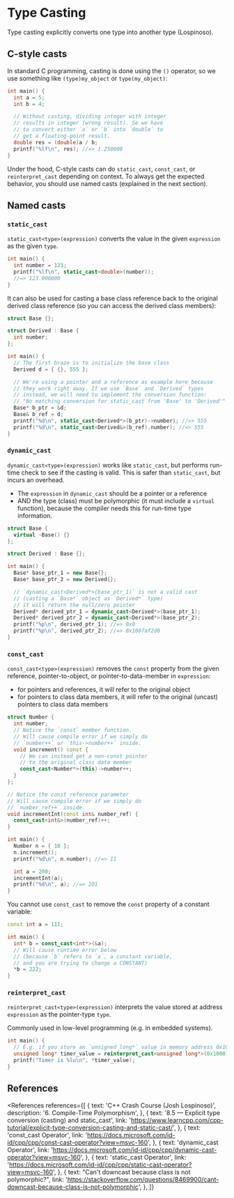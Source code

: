 
# Type Casting

Type casting explicitly converts one type into another type (Lospinoso).

## C-style casts

In standard C programming, casting is done using the `()` operator, so we use something like `(type)my_object` or `type(my_object)`:

```cpp
int main() {
  int a = 5;
  int b = 4;

  // Without casting, dividing integer with integer
  // results in integer (wrong result). Se we have
  // to convert either `a` or `b` into `double` to
  // get a floating-point result.
  double res = (double)a / b;
  printf("%lf\n", res); //=> 1.250000
}
```

Under the hood, C-style casts can do `static_cast`, `const_cast`, or `reinterpret_cast` depending on context. To always get the expected behavior, you should use named casts (explained in the next section).

## Named casts

### `static_cast`

`static_cast<type>(expression)` converts the value in the given `expression` as the given `type`.

```cpp
int main() {
  int number = 123;
  printf("%lf\n", static_cast<double>(number));
  //=> 123.000000
}
```

It can also be used for casting a base class reference back to the original derived class reference (so you can access the derived class members):

```cpp
struct Base {};

struct Derived : Base {
  int number;
};

int main() {
  // The first braze is to initialize the base class
  Derived d = { {}, 555 };

  // We're using a pointer and a reference as example here because
  // they work right away. If we use `Base` and `Derived` types
  // instead, we will need to implement the conversion function:
  // "No matching conversion for static_cast from 'Base' to 'Derived'"
  Base* b_ptr = &d;
  Base& b_ref = d;
  printf("%d\n", static_cast<Derived*>(b_ptr)->number); //=> 555
  printf("%d\n", static_cast<Derived&>(b_ref).number); //=> 555
}
```

### `dynamic_cast`

`dynamic_cast<type>(expression)` works like `static_cast`, but performs run-time check to see if the casting is valid. This is safer than `static_cast`, but incurs an overhead.

- The `expression` in `dynamic_cast` should be a pointer or a reference
- AND the type (class) must be polymorphic (it must include a `virtual` function), because the compiler needs this for run-time type information.

```cpp
struct Base {
  virtual ~Base() {}
};

struct Derived : Base {};

int main() {
  Base* base_ptr_1 = new Base{};
  Base* base_ptr_2 = new Derived{};

  // `dynamic_cast<Derived*>(base_ptr_1)` is not a valid cast
  // (casting a `Base*` object as `Derived*` type)
  // it will return the null/zero pointer
  Derived* derived_ptr_1 = dynamic_cast<Derived*>(base_ptr_1);
  Derived* derived_ptr_2 = dynamic_cast<Derived*>(base_ptr_2);
  printf("%p\n", derived_ptr_1); //=> 0x0
  printf("%p\n", derived_ptr_2); //=> 0x1007af2d0
}
```

### `const_cast`

`const_cast<type>(expression)` removes the `const` property from the given reference, pointer-to-object, or pointer-to-data-member in `expression`:

- for pointers and references, it will refer to the original object
- for pointers to class data members, it will refer to the original (uncast) pointers to class data members

```cpp
struct Number {
  int number;
  // Notice the `const` member function.
  // Will cause compile error if we simply do
  // `number++` or `this->number++` inside.
  void increment() const {
    // We can instead get a non-const pointer
    // to the original class data member
    const_cast<Number*>(this)->number++;
  }
};

// Notice the const reference parameter
// Will cause compile error if we simply do
// `number_ref++` inside.
void incrementInt(const int& number_ref) {
  const_cast<int&>(number_ref)++;
}

int main() {
  Number n = { 10 };
  n.increment();
  printf("%d\n", n.number); //=> 11

  int a = 200;
  incrementInt(a);
  printf("%d\n", a); //=> 201
}
```

You cannot use `const_cast` to remove the `const` property of a constant variable:

```cpp
const int a = 111;

int main() {
  int* b = const_cast<int*>(&a);
  // Will cause runtime error below
  // (because `b` refers to `a`, a constant variable,
  // and you are trying to change a CONSTANT)
  *b = 222;
}
```

### `reinterpret_cast`

`reinterpret_cast<type>(expression)` interprets the value stored at address `expression` as the pointer-type `type`.

Commonly used in low-level programming (e.g. in embedded systems).

```cpp
int main() {
  // E.g. if you store an `unsigned long*` value in memory address 0x1000
  unsigned long* timer_value = reinterpret_cast<unsigned long*>(0x1000);
  printf("Timer is %lu\n", *timer_value);
}
```

## References

<References
  references={[
    {
      text: 'C++ Crash Course (Josh Lospinoso)',
      description: '6. Compile-Time Polymorphism',
    },
    {
      text: '8.5 — Explicit type conversion (casting) and static_cast',
      link:
        'https://www.learncpp.com/cpp-tutorial/explicit-type-conversion-casting-and-static-cast/',
    },
    {
      text: 'const_cast Operator',
      link: 'https://docs.microsoft.com/id-id/cpp/cpp/const-cast-operator?view=msvc-160',
    },
    {
      text: 'dynamic_cast Operator',
      link: 'https://docs.microsoft.com/id-id/cpp/cpp/dynamic-cast-operator?view=msvc-160',
    },
    {
      text: 'static_cast Operator',
      link: 'https://docs.microsoft.com/id-id/cpp/cpp/static-cast-operator?view=msvc-160',
    },
    {
      text: "Can't downcast because class is not polymorphic?",
      link:
        'https://stackoverflow.com/questions/8469900/cant-downcast-because-class-is-not-polymorphic',
    },
  ]}
></References>
